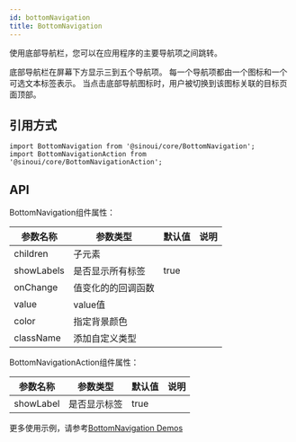 ```yaml
---
id: bottomNavigation
title: BottomNavigation
---
```


使用底部导航栏，您可以在应用程序的主要导航项之间跳转。

底部导航栏在屏幕下方显示三到五个导航项。 每一个导航项都由一个图标和一个可选文本标签表示。 当点击底部导航图标时，用户被切换到该图标关联的目标页面顶部。

## 引用方式

```tsx
import BottomNavigation from '@sinoui/core/BottomNavigation';
import BottomNavigationAction from '@sinoui/core/BottomNavigationAction';
```

## API

BottomNavigation组件属性：

| 参数名称    | 参数类型   | 默认值        | 说明                                                         |
| ----------- | --------------- | ------------------------ | ----------------------------------- |
| children |      子元素         |       |                                     |
| showLabels |     是否显示所有标签        |   true     |                      |
| onChange |         值变化的的回调函数     |                |             |
| value |        value值       |               |             |
| color |        指定背景颜色       |               |             |
| className |     添加自定义类型         |         |                                    |

BottomNavigationAction组件属性：

| 参数名称    | 参数类型   | 默认值        | 说明                                                         |
| ----------- | --------------- | ------------------------ | ----------------------------------- |
| showLabel |    是否显示标签         |   true     |                     |

更多使用示例，请参考[BottomNavigation Demos](/docs/components/bottomNavigation)
